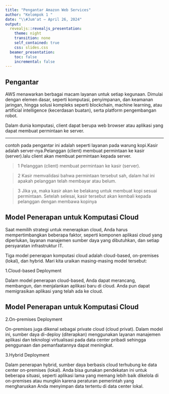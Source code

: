 ---
title: "Pengantar Amazon Web Services"
author: "Kelompok 1 "
date: "\\#Jum'at — April 26, 2024"
output:
  revealjs::revealjs_presentation:
    theme: night
    transition: none
    self_contained: true
    css: slides.css
  beamer_presentation:
    toc: false
    incremental: false
---

##  Pengantar
 AWS menawarkan berbagai macam layanan untuk setiap kegunaan. Dimulai dengan elemen dasar, seperti komputasi, penyimpanan, dan keamanan jaringan, hingga solusi kompleks seperti blockchain, machine learning, atau artificial intelligence (kecerdasan buatan), serta platform pengembangan robot.

Dalam dunia komputasi, client dapat berupa web browser atau aplikasi yang dapat membuat permintaan ke server.


---
contoh pada pengantar ini adalah seperti layanan pada warung kopi.Kasir adalah server-nya.Pelanggan (client) membuat permintaan ke kasir (server).lalu client akan membuat permintaan kepada server.

 >1 Pelanggan (client) membuat permintaan ke kasir (server).
 
 >2 Kasir memvalidasi bahwa permintaan tersebut sah, dalam hal ini apakah          pelanggan telah membayar atau belum.
 
 >3 Jika ya, maka kasir akan ke belakang untuk membuat kopi sesuai permintaan.
  Setelah selesai, kasir tersebut akan kembali kepada pelanggan dengan membawa     kopinya


## Model Penerapan untuk Komputasi Cloud
Saat memilih strategi untuk menerapkan cloud, Anda harus mempertimbangkan beberapa faktor, seperti komponen aplikasi cloud yang diperlukan, layanan manajemen sumber daya yang dibutuhkan, dan setiap persyaratan infrastruktur IT.

Tiga model penerapan komputasi cloud adalah cloud-based, on-premises (lokal), dan hybrid. Mari kita uraikan masing-masing model tersebut:

1.Cloud-based Deployment

Dalam model penerapan cloud-based, Anda dapat merancang, membangun, dan menjalankan aplikasi baru di cloud. Anda pun dapat memigrasikan aplikasi yang telah ada ke cloud.

## Model Penerapan untuk Komputasi Cloud

2.On-premises Deployment

On-premises juga dikenal sebagai private cloud (cloud privat). Dalam model ini, sumber daya di-deploy (diterapkan) menggunakan layanan manajemen aplikasi dan teknologi virtualisasi pada data center pribadi sehingga penggunaan dan pemanfaatannya dapat meningkat.

3.Hybrid Deployment

Dalam penerapan hybrid, sumber daya berbasis cloud terhubung ke data center on-premises (lokal). Anda bisa gunakan pendekatan ini untuk beberapa situasi, seperti aplikasi lama yang memang lebih baik dikelola di on-premises atau mungkin karena peraturan pemerintah yang mengharuskan Anda menyimpan data tertentu di data center lokal.


